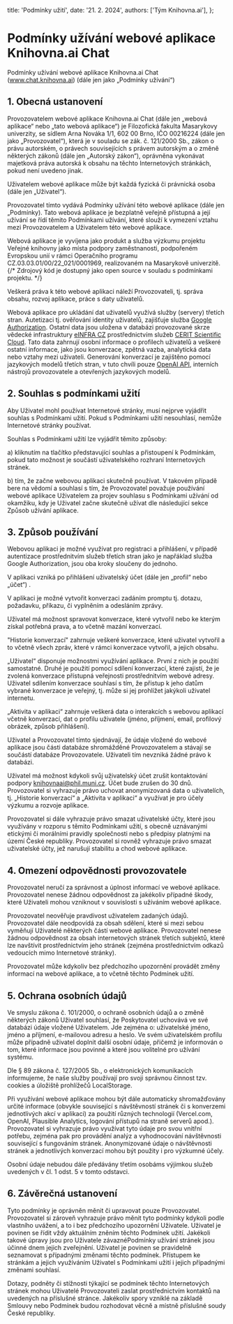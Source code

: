   title: 'Podmínky užití',
  date: '21. 2. 2024',
  authors: ['Tým Knihovna.ai'],
};

# Podmínky užívání webové aplikace Knihovna.ai Chat

Podmínky užívání webové aplikace Knihovna.ai Chat (www.chat.knihovna.ai)
(dále jen jako „Podmínky užívání“)

## 1. Obecná ustanovení

Provozovatelem webové aplikace Knihovna.ai Chat (dále jen „webová aplikace“ nebo „tato webová aplikace“) je Filozofická fakulta Masarykovy univerzity, se sídlem Arna Nováka 1/1, 602 00 Brno, IČO 00216224 (dále jen jako „Provozovatel“), která je v souladu se zák. č. 121/2000 Sb., zákon o právu autorském, o právech souvisejících s právem autorským a o změně některých zákonů (dále jen „Autorský zákon“), oprávněna vykonávat majetková práva autorská k obsahu na těchto Internetových stránkách, pokud není uvedeno jinak.

Uživatelem webové aplikace může být každá fyzická či právnická osoba (dále jen „Uživatel“).

Provozovatel tímto vydává Podmínky užívání této webové aplikace (dále jen „Podmínky). Tato webová aplikace je bezplatně veřejně přístupná a její užívání se řídí těmito Podmínkami užívání, které slouží k vymezení vztahu mezi Provozovatelem a Uživatelem této webové aplikace.

Webová aplikace je vyvíjena jako produkt a služba výzkumu projektu Veřejné knihovny jako místa podpory zaměstnanosti, podpořeném Evropskou unií v rámci Operačního programu CZ.03.03.01/00/22_021/0001969, realizovaném na Masarykově univerzitě. {/* Zdrojový kód je dostupný jako open source v souladu s podmínkami projektu. */}

Veškerá práva k této webové aplikaci náleží Provozovateli, tj. správa obsahu, rozvoj aplikace, práce s daty uživatelů.

Webová aplikace pro ukládání dat uživatelů využívá služby (servery) třetích stran. Autetizaci tj. ověřování identity uživatelů, zajišťuje služba [Google Authorization](https://developers.google.com/identity/authorization). Ostatní data jsou uložena v databázi provozované skrze vědecké infrastruktury [eINFRA CZ](https://e-infra.cz/) prostřednictvím služeb [CERIT Scientific Cloud](https://www.e-infra.cz/). Tato data zahrnují osobní informace o profilech uživatelů a veškeré ostatní informace, jako jsou konverzace, zpětná vazba, analytická data nebo vztahy mezi uživateli. Generování konverzací je zajištěno pomocí jazykových modelů třetích stran, v tuto chvíli pouze [OpenAI API](https://openai.com/), interních nástrojů provozovatele a otevřených jazykových modelů.

## 2. Souhlas s podmínkami užití

Aby Uživatel mohl používat Internetové stránky, musí nejprve vyjádřit souhlas s Podmínkami užití. Pokud s Podmínkami užití nesouhlasí, nemůže Internetové stránky používat.

Souhlas s Podmínkami užití lze vyjádřit těmito způsoby:

a) kliknutím na tlačítko představující souhlas a přistoupení k Podmínkám, pokud tato možnost je součástí uživatelského rozhraní Internetových stránek.

b) tím, že začne webovou aplikaci skutečně používat. V takovém případě bere na vědomí a souhlasí s tím, že Provozovatel považuje používání webové aplikace Uživatelem za projev souhlasu s Podmínkami užívání od okamžiku, kdy je Uživatel začne skutečně užívat dle následující sekce Způsob užívání aplikace.

## 3. Způsob používání

Webovou aplikaci je možné využívat pro registraci a přihlášení, v případě autentizace prostřednitvím služeb třetích stran jako je napřáklad služba Google Authorization, jsou oba kroky sloučeny do jednoho.

V aplikaci vzniká po přihlášení uživatelský účet (dále jen „profil“ nebo „účet“) .

V aplikaci je možné vytvořit konverzaci zadáním promptu tj. dotazu, požadavku, příkazu, či vyplněním a odesláním zprávy.

Uživatel má možnost spravovat konverzace, které vytvořil nebo ke kterým získal potřebná prava, a to včetně mazání konverzací.

"Historie konverzací" zahrnuje veškeré konverzace, které uživatel vytvořil a to včetně všech zpráv, které v rámci konverzace vytvořil, a jejich obsahu.

„Uživatel“ disponuje možnostmi využívání aplikace. První z nich je použití samostatné. Druhé je použití pomocí sdílení konverzací, které zajistí, že je zvolená konverzace přístupná veřejnosti prostřednitvím webové adresy. Uživatel sdílením konverzace souhlasí s tím, že přistup k jeho datům vybrané konverzace je veřejný, tj. může si jej prohlížet jakýkoli uživatel internetu.

„Aktivita v aplikaci“ zahrnuje veškerá data o interakcích s webovou aplikací včetně konverzací, dat o profilu uživatele (jméno, příjmení, email, profilový obrázek, způsob přihlášení).

Uživatel a Provozovatel tímto sjednávají, že údaje vložené do webové aplikace jsou části databáze shromážděné Provozovatelem a stávají se součástí databáze Provozovatele. Uživateli tím nevzniká žádné právo k databázi.

Uživatel má možnost kdykoli svůj uživatelský účet zrušit kontaktování podpory [knihovnaai@phil.muni.cz](mailto:knihovnaai@phil.muni.cz). Účet bude zrušen do 30 dnů. Provozovatel si vyhrazuje právo uchovat anonymizovaná data o uživatelích, tj. „Historie konverzací“ a „Aktivita v aplikaci“ a využívat je pro účely výzkumu a rozvoje aplikace.

Provozovatel si dále vyhrazuje právo smazat uživatelské účty, které jsou využívány v rozporu s těmito Podmínkami užití, s obecně uznávanými etickými či morálními pravidly společnosti nebo s předpisy platnými na území České republiky. Provozovatel si rovněž vyhrazuje právo smazat uživatelské účty, jež narušují stabilitu a chod webové aplikace.

## 4. Omezení odpovědnosti provozovatele

Provozovatel neručí za správnost a úplnost informací ve webové aplikace. Provozovatel nenese žádnou odpovědnost za jakékoliv případné škody, které Uživateli mohou vzniknout v souvislosti s užíváním webové aplikace.

Provozovatel neověřuje pravdivost uživatelem zadaných údajů. Provozovatel dále neodpovídá za obsah sdělení, které si mezi sebou vyměňují Uživatelé některých částí webové aplikace. Provozovatel nenese žádnou odpovědnost za obsah internetových stránek třetích subjektů, které lze navštívit prostřednictvím jeho stránek (zejména prostřednictvím odkazů vedoucích mimo Internetové stránky).

Provozovatel může kdykoliv bez předchozího upozornění provádět změny informací na webové aplikace, a to včetně těchto Podmínek užití.

## 5. Ochrana osobních údajů

Ve smyslu zákona č. 101/2000, o ochraně osobních údajů a o změně některých zákonů Uživatel souhlasí, že Poskytovatel uchovává ve své databázi údaje vložené Uživatelem. Jde zejména o: uživatelské jméno, jméno a příjmení, e-mailovou adresu a heslo. Ve svém uživatelském profilu může případně uživatel doplnit další osobní údaje, přičemž je informován o tom, které informace jsou povinné a které jsou volitelné pro užívání systému.

Dle § 89 zákona č. 127/2005 Sb., o elektronických komunikacích informujeme, že naše služby používají pro svoji správnou činnost tzv. cookies a úložiště prohlížečů LocalStorage.

Při využívání webové aplikace mohou být dále automaticky shromažďovány určité informace (obvykle související s návštěvností stránek či s konverzemi jednotlivých akcí v aplikaci) za použití různých technologií (Vercel.com, OpenAI, Plausible Analytics, logování přístupů na straně serverů apod.). Provozovatel si vyhrazuje právo využívat tyto údaje pro svou vnitřní potřebu, zejména pak pro provádění analýz a vyhodnocování návštěvnosti související s fungováním stránek. Anonymizované údaje o návštěvnosti stránek a jednotlivých konverzací mohou být použity i pro výzkumné účely.

Osobní údaje nebudou dále předávány třetím osobáms výjimkou služeb uvedených v čl. 1 odst. 5 v tomto odstavci.

## 6. Závěrečná ustanovení

Tyto podmínky je oprávněn měnit či upravovat pouze Provozovatel. Provozovatel si zároveň vyhrazuje právo měnit tyto podmínky kdykoli podle vlastního uvážení, a to i bez předchozího upozornění Uživatele. Uživatel je povinen se řídit vždy aktuálním zněním těchto Podmínek užití. Jakékoli takové úpravy jsou pro Uživatele závaznéPodmínky užívání stránek jsou účinné dnem jejich zveřejnění. Uživatel je povinen se pravidelně seznamovat s případnými změnami těchto podmínek. Přístupem ke stránkám a jejich využíváním Uživatel s Podmínkami užití i jejich případnými změnami souhlasí.

Dotazy, podněty či stížnosti týkající se podmínek těchto Internetových stránek mohou Uživatelé Provozovateli zaslat prostřednictvím kontaktů na uvedených na příslušné stránce. Jakékoliv spory vzniklé na základě Smlouvy nebo Podmínek budou rozhodovat věcně a místně příslušné soudy České republiky.
